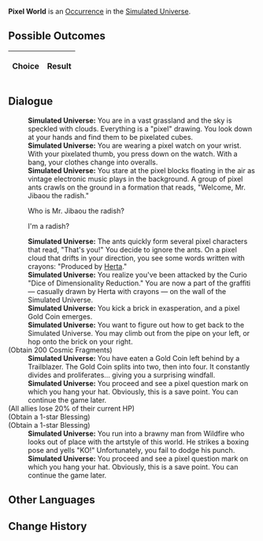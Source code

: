 {{Simulated Universe Event Infobox
|title         = Pixel World
|image         = Random Event Pixel.png
|type          =
|domains_su    = Occurrence
|domains_ext   = Occurrence
|domains_swarm = 
|domains_gng   = 
|requirements  =
|prev          = 
|next          = 
|indexRewards  =
|characters    = Herta
}}
'''Pixel World''' is an [[Simulated Universe/Occurrence|Occurrence]] in the [[Simulated Universe]].

==Possible Outcomes==
{| class="article-table"
!Choice
!Result

|}

<!--
==Gameplay Notes==

-->
==Dialogue==
{{Dialogue Start}}
:'''Simulated Universe:''' You are in a vast grassland and the sky is speckled with clouds. Everything is a "pixel" drawing. You look down at your hands and find them to be pixelated cubes.
:'''Simulated Universe:''' You are wearing a pixel watch on your wrist. With your pixelated thumb, you press down on the watch. With a bang, your clothes change into overalls.
:'''Simulated Universe:''' You stare at the pixel blocks floating in the air as vintage electronic music plays in the background. A group of pixel ants crawls on the ground in a formation that reads, "Welcome, Mr. Jibaou the radish."
:{{DIcon|Arrow}} Who is Mr. Jibaou the radish?
:{{DIcon|Arrow}} I'm a radish?
:'''Simulated Universe:''' The ants quickly form several pixel characters that read, "That's you!" You decide to ignore the ants. On a pixel cloud that drifts in your direction, you see some words written with crayons: "Produced by [[Herta]]."
:'''Simulated Universe:''' You realize you've been attacked by the Curio "Dice of Dimensionality Reduction." You are now a part of the graffiti &mdash; casually drawn by Herta with crayons &mdash; on the wall of the Simulated Universe.
:'''Simulated Universe:''' You kick a brick in exasperation, and a pixel Gold Coin emerges.
:'''Simulated Universe:''' You want to figure out how to get back to the Simulated Universe. You may climb out from the pipe on your left, or hop onto the brick on your right.
;(Obtain 200 Cosmic Fragments)
:'''Simulated Universe:''' You have eaten a Gold Coin left behind by a Trailblazer. The Gold Coin splits into two, then into four. It constantly divides and proliferates... giving you a surprising windfall.
:'''Simulated Universe:''' You proceed and see a pixel question mark on which you hang your hat. Obviously, this is a save point. You can continue the game later.
;(All allies lose 20% of their current HP)
;(Obtain a 1-star Blessing)
;(Obtain a 1-star Blessing)
:'''Simulated Universe:''' You run into a brawny man from Wildfire who looks out of place with the artstyle of this world. He strikes a boxing pose and yells "KO!" Unfortunately, you fail to dodge his punch.
:'''Simulated Universe:''' You proceed and see a pixel question mark on which you hang your hat. Obviously, this is a save point. You can continue the game later.
{{Dialogue End}}

==Other Languages==
{{Other Languages
|en   = Pixel World
|zhs  = 像素世界
|zht  = 像素世界
|ja   = ピクセルワールド
|ko   = 픽셀 월드
|es   = Mundo de píxeles
|fr   = Monde de pixels
|ru   = Пиксельный мир
|th   = โลกพิกเซล
|vi   = Thế Giới Pixel
|de   = Pixelwelt
|id   = Dunia Piksel
|pt   = Mundo Pixelado
}}

==Change History==
{{Change History|1.0}}
